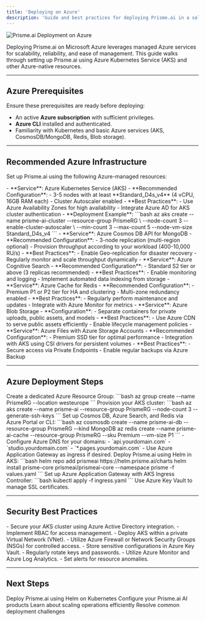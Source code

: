 ```yaml
---
title: 'Deploying on Azure'
description: 'Guide and best practices for deploying Prisme.ai in a self-hosted environment using Azure.'
---
```


<Frame>
  <img src="/images/azure-deployment.png" alt="Prisme.ai Deployment on Azure" />
</Frame>

Deploying Prisme.ai on Microsoft Azure leverages managed Azure services for scalability, reliability, and ease of management. This guide walks through setting up Prisme.ai using Azure Kubernetes Service (AKS) and other Azure-native resources.

---

## Azure Prerequisites

Ensure these prerequisites are ready before deploying:

- An active **Azure subscription** with sufficient privileges.
- **Azure CLI** installed and authenticated.
- Familiarity with Kubernetes and basic Azure services (AKS, CosmosDB/MongoDB, Redis, Blob storage).

---

## Recommended Azure Infrastructure

Set up Prisme.ai using the following Azure-managed resources:

<AccordionGroup>

<Accordion title="Kubernetes (AKS)">
- **Service**: Azure Kubernetes Service (AKS)
- **Recommended Configuration**:
  - 3-5 nodes with at least **Standard_D4s_v4** (4 vCPU, 16GB RAM each)
  - Cluster Autoscaler enabled
- **Best Practices**:
  - Use Azure Availability Zones for high availability
  - Integrate Azure AD for AKS cluster authentication
- **Deployment Example**:
  ```bash
  az aks create --name prisme-ai-cluster --resource-group PrismeRG \
  --node-count 3 --enable-cluster-autoscaler \
  --min-count 3 --max-count 5 --node-vm-size Standard_D4s_v4
  ```
</Accordion>

<Accordion title="MongoDB (Azure CosmosDB)">
- **Service**: Azure Cosmos DB API for MongoDB
- **Recommended Configuration**:
  - 3-node replication (multi-region optional)
  - Provision throughput according to your workload (400-10,000 RU/s)
- **Best Practices**:
  - Enable Geo-replication for disaster recovery
  - Regularly monitor and scale throughput dynamically
</Accordion>

<Accordion title="Search Engine (Azure Search)">
- **Service**: Azure Cognitive Search
- **Recommended Configuration**:
  - Standard S2 tier or above (3 replicas recommended)
- **Best Practices**:
  - Enable monitoring and logging
  - Implement automated data indexing from storage
</Accordion>

<Accordion title="Redis Cache (Azure Cache for Redis)">
- **Service**: Azure Cache for Redis
- **Recommended Configuration**:
  - Premium P1 or P2 tier for HA and clustering
  - Multi-zone redundancy enabled
- **Best Practices**:
  - Regularly perform maintenance and updates
  - Integrate with Azure Monitor for metrics
</Accordion>

<Accordion title="Object Storage (Azure Blob Storage)">
- **Service**: Azure Blob Storage
- **Configuration**:
  - Separate containers for private uploads, public assets, and models
- **Best Practices**:
  - Use Azure CDN to serve public assets efficiently
  - Enable lifecycle management policies
</Accordion>

<Accordion title="File Storage (Azure Files)">
- **Service**: Azure Files with Azure Storage Accounts
- **Recommended Configuration**:
  - Premium SSD tier for optimal performance
  - Integration with AKS using CSI drivers for persistent volumes
- **Best Practices**:
  - Secure access via Private Endpoints
  - Enable regular backups via Azure Backup
</Accordion>

</AccordionGroup>

---

## Azure Deployment Steps

<Steps>

<Step title="Create Resource Group">
Create a dedicated Azure Resource Group:
```bash
az group create --name PrismeRG --location westeurope
```
</Step>

<Step title="Deploy AKS Cluster">
Provision your AKS cluster:
```bash
az aks create --name prisme-ai --resource-group PrismeRG --node-count 3 --generate-ssh-keys
```
</Step>

<Step title="Provision Managed Databases">
Set up Cosmos DB, Azure Search, and Redis via Azure Portal or CLI:
```bash
az cosmosdb create --name prisme-ai-db --resource-group PrismeRG --kind MongoDB
az redis create --name prisme-ai-cache --resource-group PrismeRG --sku Premium --vm-size P1
```
</Step>

<Step title="Configure DNS & Networking">
- Configure Azure DNS for your domains:
  - `api.yourdomain.com`
  - `studio.yourdomain.com`
  - `*.pages.yourdomain.com`
- Use Azure Application Gateway as ingress if desired.
</Step>

<Step title="Deploy Prisme.ai via Helm">
Deploy Prisme.ai using Helm in AKS:
```bash
helm repo add prismeai https://helm.prisme.ai/charts
helm install prisme-core prismeai/prismeai-core --namespace prisme -f values.yaml
```
</Step>

<Step title="Set up Ingress and SSL">
Set up Azure Application Gateway with AKS Ingress Controller:
```bash
kubectl apply -f ingress.yaml
```
Use Azure Key Vault to manage SSL certificates.
</Step>

</Steps>

---

## Security Best Practices

<CardGroup cols={2}>

<Card title="Azure AD Integration" icon="shield-halved">
- Secure your AKS cluster using Azure Active Directory integration.
- Implement RBAC for access management.
</Card>

<Card title="Private Networking" icon="network-wired">
- Deploy AKS within a private Virtual Network (VNet).
- Utilize Azure Firewall or Network Security Groups (NSGs) for controlled access.
</Card>

<Card title="Secrets Management" icon="key">
- Store sensitive configurations in Azure Key Vault.
- Regularly rotate keys and passwords.
</Card>

<Card title="Monitoring & Alerts" icon="eye">
- Utilize Azure Monitor and Azure Log Analytics.
- Set alerts for resource anomalies.
</Card>

</CardGroup>

---

## Next Steps

<CardGroup cols={2}>
  <Card
    title="Helm Deployment"
    icon="ship"
    href="/self-hosting/kubernetes/helm"
  >
    Deploy Prisme.ai using Helm on Kubernetes
  </Card>
  <Card
    title="Products Configuration"
    icon="cogs"
    href="/self-hosting/configuration/ai-store"
  >
    Configure your Prisme.ai AI products
  </Card>
  <Card
    title="Operations Management"
    icon="tools"
    href="/self-hosting/operations/scaling"
  >
    Learn about scaling operations efficiently
  </Card>
  <Card
    title="Troubleshooting"
    icon="circle-exclamation"
    href="/self-hosting/operations/troubleshooting"
  >
    Resolve common deployment challenges
  </Card>
</CardGroup>
